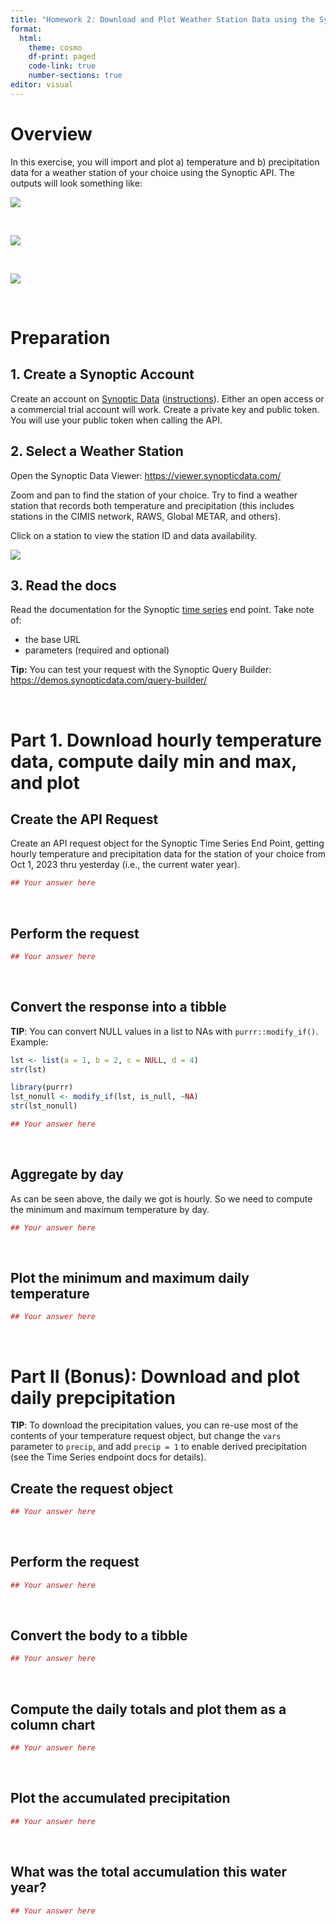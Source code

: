 ```yaml
---
title: "Homework 2: Download and Plot Weather Station Data using the Synoptic API"
format: 
  html:
    theme: cosmo
    df-print: paged
    code-link: true
    number-sections: true
editor: visual
---
```


# Overview

In this exercise, you will import and plot a) temperature and b) precipitation data for a weather station of your choice using the Synoptic API. The outputs will look something like:

![](./images/hollister-tasmin-tasmax-plot.png)

\

![](./images/hollister-daily-precip-col-chart.png)

\

![](./images/hollister-acc-precip.png)

\

# Preparation

## 1\. Create a Synoptic Account

Create an account on [Synoptic Data](https://customer.synopticdata.com/) ([instructions](welcome.html#synoptic-setup)). Either an open access or a commercial trial account will work. Create a private key and public token. You will use your public token when calling the API.

## 2\. Select a Weather Station

Open the Synoptic Data Viewer: <https://viewer.synopticdata.com/>

Zoom and pan to find the station of your choice. Try to find a weather station that records both temperature and precipitation (this includes stations in the CIMIS network, RAWS, Global METAR, and others).

Click on a station to view the station ID and data availability.

![](./images/synoptic-station-id_hollister_650x260.png)

## 3\. Read the docs

Read the documentation for the Synoptic [time series](https://docs.synopticdata.com/services/time-series) end point. Take note of:

- the base URL
- parameters (required and optional)

**Tip:** You can test your request with the Synoptic Query Builder: <https://demos.synopticdata.com/query-builder/>

\

# Part 1. Download hourly temperature data, compute daily min and max, and plot

## Create the API Request

Create an API request object for the Synoptic Time Series End Point, getting hourly temperature and precipitation data for the station of your choice from Oct 1, 2023 thru yesterday (i.e., the current water year).

```r
## Your answer here

```

\

## Perform the request

```r
## Your answer here

```

\

## Convert the response into a tibble

**TIP**: You can convert NULL values in a list to NAs with `purrr::modify_if()`. Example:

```r
lst <- list(a = 1, b = 2, c = NULL, d = 4)
str(lst)

library(purrr)
lst_nonull <- modify_if(lst, is_null, ~NA)
str(lst_nonull)
```


```r
## Your answer here

```

\

## Aggregate by day

As can be seen above, the daily we got is hourly. So we need to compute the minimum and maximum temperature by day.

```r
## Your answer here

```

\

## Plot the minimum and maximum daily temperature

```r
## Your answer here

```

\

# Part II (Bonus): Download and plot daily prepcipitation

**TIP**: To download the precipitation values, you can re-use most of the contents of your temperature request object, but change the `vars` parameter to `precip`, and add `precip = 1` to enable derived precipitation (see the Time Series endpoint docs for details).

## Create the request object

```r
## Your answer here

```
\

## Perform the request

```r
## Your answer here

```

\

## Convert the body to a tibble

```r
## Your answer here

```

\

## Compute the daily totals and plot them as a column chart

```r
## Your answer here

```

\

## Plot the accumulated precipitation

```r
## Your answer here

```

\

## What was the total accumulation this water year?

```r
## Your answer here

```

